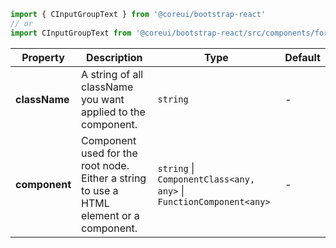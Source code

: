 
```jsx
import { CInputGroupText } from '@coreui/bootstrap-react'
// or
import CInputGroupText from '@coreui/bootstrap-react/src/components/form/CInputGroupText'
```

| Property | Description | Type | Default |
| --- | --- | --- | --- |
| **className** | A string of all className you want applied to the component. | `string` | - |
| **component** | Component used for the root node. Either a string to use a HTML element or a component. | `string` \| `ComponentClass<any, any>` \| `FunctionComponent<any>` | - |
